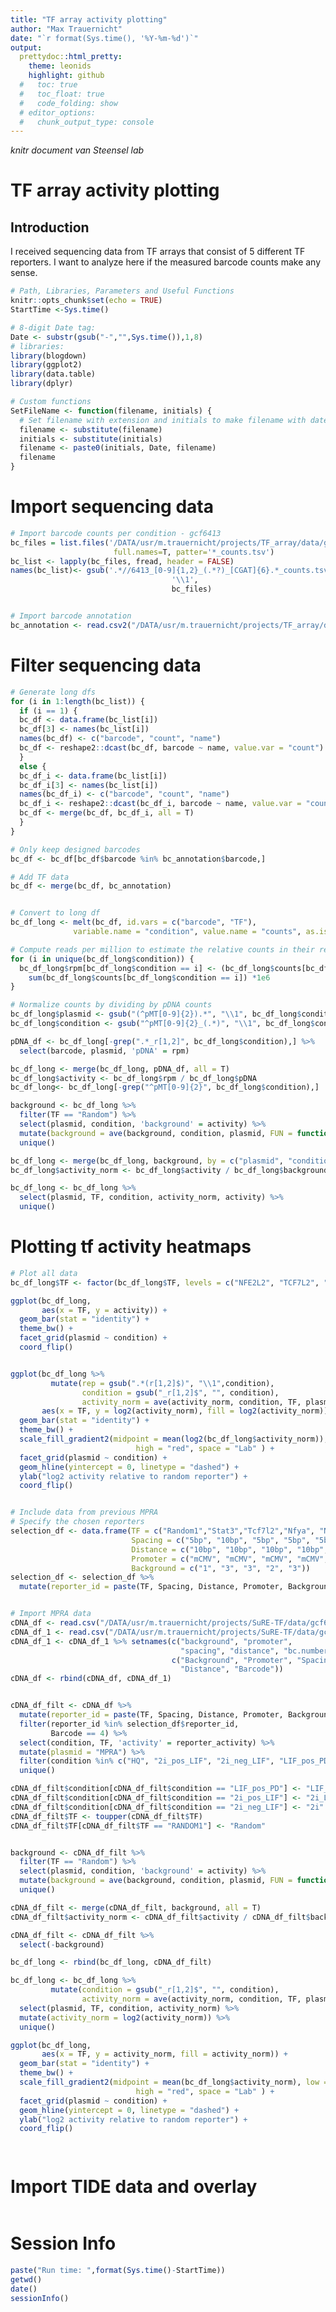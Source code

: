 ```yaml
---
title: "TF array activity plotting"
author: "Max Trauernicht"
date: "`r format(Sys.time(), '%Y-%m-%d')`"
output: 
  prettydoc::html_pretty:
    theme: leonids
    highlight: github
  #   toc: true
  #   toc_float: true
  #   code_folding: show
  # editor_options:
  #   chunk_output_type: console
---
```


*knitr document van Steensel lab*

# TF array activity plotting

## Introduction
I received sequencing data from TF arrays that consist of 5 different TF reporters. I want to analyze here if the measured barcode counts make any sense. 

```r
# Path, Libraries, Parameters and Useful Functions
knitr::opts_chunk$set(echo = TRUE)
StartTime <-Sys.time()

# 8-digit Date tag:
Date <- substr(gsub("-","",Sys.time()),1,8) 
# libraries:
library(blogdown)
library(ggplot2)
library(data.table)
library(dplyr)
```


```r
# Custom functions
SetFileName <- function(filename, initials) {
  # Set filename with extension and initials to make filename with date integrated.
  filename <- substitute(filename)
  initials <- substitute(initials)
  filename <- paste0(initials, Date, filename)
  filename
}
```



# Import sequencing data 
```r
# Import barcode counts per condition - gcf6413
bc_files = list.files('/DATA/usr/m.trauernicht/projects/TF_array/data/gcf6413_TFarrayseq/results/',
                       full.names=T, patter='*_counts.tsv')
bc_list <- lapply(bc_files, fread, header = FALSE)
names(bc_list)<- gsub('.*//6413_[0-9]{1,2}_(.*?)_[CGAT]{6}.*_counts.tsv', 
                                    '\\1', 
                                    bc_files)


# Import barcode annotation
bc_annotation <- read.csv2("/DATA/usr/m.trauernicht/projects/TF_array/data/gcf6413_TFarrayseq/TF_barcode_association.csv")
```

# Filter sequencing data
```r
# Generate long dfs
for (i in 1:length(bc_list)) {
  if (i == 1) {
  bc_df <- data.frame(bc_list[i])
  bc_df[3] <- names(bc_list[i])
  names(bc_df) <- c("barcode", "count", "name")
  bc_df <- reshape2::dcast(bc_df, barcode ~ name, value.var = "count")
  }
  else {
  bc_df_i <- data.frame(bc_list[i])
  bc_df_i[3] <- names(bc_list[i])
  names(bc_df_i) <- c("barcode", "count", "name")
  bc_df_i <- reshape2::dcast(bc_df_i, barcode ~ name, value.var = "count")
  bc_df <- merge(bc_df, bc_df_i, all = T)
  }
}

# Only keep designed barcodes
bc_df <- bc_df[bc_df$barcode %in% bc_annotation$barcode,]

# Add TF data
bc_df <- merge(bc_df, bc_annotation)


# Convert to long df
bc_df_long <- melt(bc_df, id.vars = c("barcode", "TF"),
              variable.name = "condition", value.name = "counts", as.is = T)

# Compute reads per million to estimate the relative counts in their respective sample
for (i in unique(bc_df_long$condition)) {
  bc_df_long$rpm[bc_df_long$condition == i] <- (bc_df_long$counts[bc_df_long$condition == i] + 1) / # Adds a pseudocount of 1
    sum(bc_df_long$counts[bc_df_long$condition == i]) *1e6
}

# Normalize counts by dividing by pDNA counts
bc_df_long$plasmid <- gsub("(^pMT[0-9]{2}).*", "\\1", bc_df_long$condition)
bc_df_long$condition <- gsub("^pMT[0-9]{2}_(.*)", "\\1", bc_df_long$condition)

pDNA_df <- bc_df_long[-grep(".*_r[1,2]", bc_df_long$condition),] %>%
  select(barcode, plasmid, 'pDNA' = rpm) 

bc_df_long <- merge(bc_df_long, pDNA_df, all = T)
bc_df_long$activity <- bc_df_long$rpm / bc_df_long$pDNA
bc_df_long<- bc_df_long[-grep("^pMT[0-9]{2}", bc_df_long$condition),]

background <- bc_df_long %>%
  filter(TF == "Random") %>%
  select(plasmid, condition, 'background' = activity) %>%
  mutate(background = ave(background, condition, plasmid, FUN = function(x) mean(x))) %>%
  unique()

bc_df_long <- merge(bc_df_long, background, by = c("plasmid", "condition"), all = T)
bc_df_long$activity_norm <- bc_df_long$activity / bc_df_long$background

bc_df_long <- bc_df_long %>%
  select(plasmid, TF, condition, activity_norm, activity) %>%
  unique()
```



# Plotting tf activity heatmaps
```r
# Plot all data
bc_df_long$TF <- factor(bc_df_long$TF, levels = c("NFE2L2", "TCF7L2", "STAT3", "Random", "NFYA"))

ggplot(bc_df_long, 
       aes(x = TF, y = activity)) +
  geom_bar(stat = "identity") +
  theme_bw() +
  facet_grid(plasmid ~ condition) +
  coord_flip()


ggplot(bc_df_long %>%
         mutate(rep = gsub(".*(r[1,2]$)", "\\1",condition),
                condition = gsub("_r[1,2]$", "", condition),
                activity_norm = ave(activity_norm, condition, TF, plasmid, FUN = function(x) mean(x))), 
       aes(x = TF, y = log2(activity_norm), fill = log2(activity_norm))) +
  geom_bar(stat = "identity") +
  theme_bw() +
  scale_fill_gradient2(midpoint = mean(log2(bc_df_long$activity_norm)), low = "blue", mid = "grey",
                            high = "red", space = "Lab" ) +
  facet_grid(plasmid ~ condition) +
  geom_hline(yintercept = 0, linetype = "dashed") +
  ylab("log2 activity relative to random reporter") +
  coord_flip()


# Include data from previous MPRA
# Specify the chosen reporters
selection_df <- data.frame(TF = c("Random1","Stat3","Tcf7l2","Nfya", "Nfe2l2"),
                           Spacing = c("5bp", "10bp", "5bp", "5bp", "5bp"),
                           Distance = c("10bp", "10bp", "10bp", "10bp", "10bp"),
                           Promoter = c("mCMV", "mCMV", "mCMV", "mCMV", "mCMV"),
                           Background = c("1", "3", "3", "2", "3"))
selection_df <- selection_df %>%
  mutate(reporter_id = paste(TF, Spacing, Distance, Promoter, Background, sep = "_"))


# Import MPRA data
cDNA_df <- read.csv("/DATA/usr/m.trauernicht/projects/SuRE-TF/data/gcf6139_stimulation-2/results/mt20201209_reporter_activity_filt.csv", header = T)
cDNA_df_1 <- read.csv("/DATA/usr/m.trauernicht/projects/SuRE-TF/data/gcf5927_stimulation-1/results/mt20201209_reporter_activity_filt.csv", header = T)
cDNA_df_1 <- cDNA_df_1 %>% setnames(c("background", "promoter", 
                                      "spacing", "distance", "bc.number"),
                                    c("Background", "Promoter", "Spacing", 
                                      "Distance", "Barcode"))
cDNA_df <- rbind(cDNA_df, cDNA_df_1)


cDNA_df_filt <- cDNA_df %>%
  mutate(reporter_id = paste(TF, Spacing, Distance, Promoter, Background, sep = "_")) %>%
  filter(reporter_id %in% selection_df$reporter_id,
         Barcode == 4) %>%
  select(condition, TF, 'activity' = reporter_activity) %>%
  mutate(plasmid = "MPRA") %>%
  filter(condition %in% c("HQ", "2i_pos_LIF", "2i_neg_LIF", "LIF_pos_PD")) %>%
  unique()

cDNA_df_filt$condition[cDNA_df_filt$condition == "LIF_pos_PD"] <- "LIF_PD"
cDNA_df_filt$condition[cDNA_df_filt$condition == "2i_pos_LIF"] <- "2i_LIF"
cDNA_df_filt$condition[cDNA_df_filt$condition == "2i_neg_LIF"] <- "2i"
cDNA_df_filt$TF <- toupper(cDNA_df_filt$TF)
cDNA_df_filt$TF[cDNA_df_filt$TF == "RANDOM1"] <- "Random"


background <- cDNA_df_filt %>%
  filter(TF == "Random") %>%
  select(plasmid, condition, 'background' = activity) %>%
  mutate(background = ave(background, condition, plasmid, FUN = function(x) mean(x))) %>%
  unique()

cDNA_df_filt <- merge(cDNA_df_filt, background, all = T)
cDNA_df_filt$activity_norm <- cDNA_df_filt$activity / cDNA_df_filt$background

cDNA_df_filt <- cDNA_df_filt %>%
  select(-background)

bc_df_long <- rbind(bc_df_long, cDNA_df_filt)

bc_df_long <- bc_df_long %>%
         mutate(condition = gsub("_r[1,2]$", "", condition),
                activity_norm = ave(activity_norm, condition, TF, plasmid, FUN = function(x) mean(x))) %>%
  select(plasmid, TF, condition, activity_norm) %>%
  mutate(activity_norm = log2(activity_norm)) %>%
  unique()

ggplot(bc_df_long, 
       aes(x = TF, y = activity_norm, fill = activity_norm)) +
  geom_bar(stat = "identity") +
  theme_bw() +
  scale_fill_gradient2(midpoint = mean(bc_df_long$activity_norm), low = "blue", mid = "grey",
                            high = "red", space = "Lab" ) +
  facet_grid(plasmid ~ condition) +
  geom_hline(yintercept = 0, linetype = "dashed") +
  ylab("log2 activity relative to random reporter") +
  coord_flip()




```


# Import TIDE data and overlay
```r
```


# Session Info
```r
paste("Run time: ",format(Sys.time()-StartTime))
getwd()
date()
sessionInfo()
```

